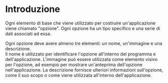 # Introduzione

Ogni elemento di base che viene utilizzato per costruire un'applicazione viene chiamato "opzione". Ogni opzione ha un tipo specifico e una serie di dati associati ad essa.

Ogni opzione deve avere almeno tre elementi: un nome, un'immagine e una descrizione.  
Il nome è utilizzato per identificare l'opzione all'interno del programma e dell'applicazione. L'immagine può essere utilizzata come elemento visivo per l'opzione, ad esempio per mostrare un'anteprima dell'opzione nell'applicazione. La descrizione fornisce ulteriori informazioni sull'opzione, come il suo scopo o come viene utilizzata all'interno dell'applicazione.
